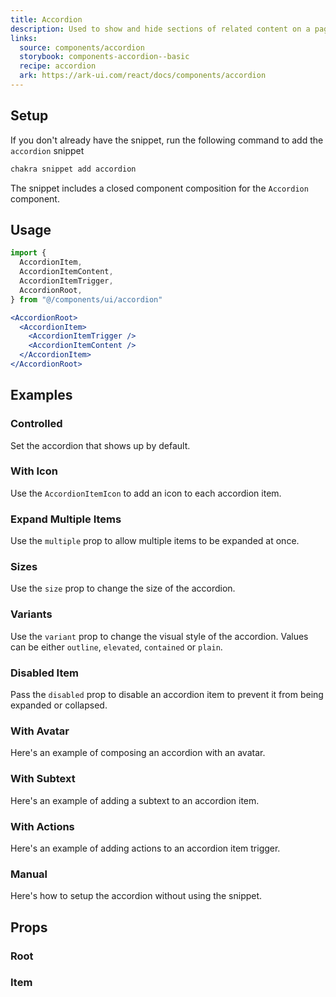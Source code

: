 ```yaml
---
title: Accordion
description: Used to show and hide sections of related content on a page
links:
  source: components/accordion
  storybook: components-accordion--basic
  recipe: accordion
  ark: https://ark-ui.com/react/docs/components/accordion
---
```


<ExampleTabs name="accordion-basic" />

## Setup

If you don't already have the snippet, run the following command to add the
`accordion` snippet

```sh
chakra snippet add accordion
```

The snippet includes a closed component composition for the `Accordion`
component.

## Usage

```jsx
import {
  AccordionItem,
  AccordionItemContent,
  AccordionItemTrigger,
  AccordionRoot,
} from "@/components/ui/accordion"
```

```jsx
<AccordionRoot>
  <AccordionItem>
    <AccordionItemTrigger />
    <AccordionItemContent />
  </AccordionItem>
</AccordionRoot>
```

## Examples

### Controlled

Set the accordion that shows up by default.

<ExampleTabs name="accordion-controlled" />

### With Icon

Use the `AccordionItemIcon` to add an icon to each accordion item.

<ExampleTabs name="accordion-with-icon" />

### Expand Multiple Items

Use the `multiple` prop to allow multiple items to be expanded at once.

<ExampleTabs name="accordion-with-multiple" />

### Sizes

Use the `size` prop to change the size of the accordion.

<ExampleTabs name="accordion-sizes" />

### Variants

Use the `variant` prop to change the visual style of the accordion. Values can
be either `outline`, `elevated`, `contained` or `plain`.

<ExampleTabs name="accordion-variants" />

### Disabled Item

Pass the `disabled` prop to disable an accordion item to prevent it from being
expanded or collapsed.

<ExampleTabs name="accordion-with-disabled-item" />

### With Avatar

Here's an example of composing an accordion with an avatar.

<ExampleTabs name="accordion-with-avatar" />

### With Subtext

Here's an example of adding a subtext to an accordion item.

<ExampleTabs name="accordion-with-subtext" />

### With Actions

Here's an example of adding actions to an accordion item trigger.

<ExampleTabs name="accordion-with-actions" />

### Manual

Here's how to setup the accordion without using the snippet.

<ExampleTabs name="accordion-manual" />

## Props

### Root

<PropTable component="Accordion" part="Root" />

### Item

<PropTable component="Accordion" part="Item" />

